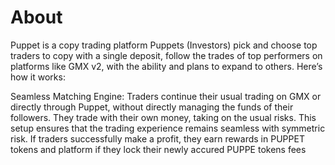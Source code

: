 # About

Puppet is a copy trading platform Puppets (Investors) pick and choose top traders to copy with a single deposit, follow the trades of top performers on platforms like GMX v2, with the ability and plans to expand to others. Here’s how it works:


Seamless Matching Engine: Traders continue their usual trading on GMX or directly through Puppet, without directly managing the funds of their followers. They trade with their own money, taking on the usual risks. This setup ensures that the trading experience remains seamless with symmetric risk. If traders successfully make a profit, they earn rewards in PUPPET tokens and platform if they lock their newly accured PUPPE tokens fees